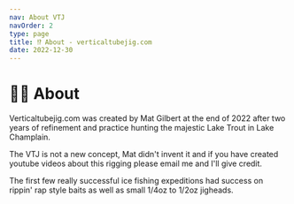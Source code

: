 ```yaml
---
nav: About VTJ
navOrder: 2
type: page
title: ⁉️ About - verticaltubejig.com
date: 2022-12-30
---
```

# 🧑‍🔬 About

Verticaltubejig.com was created by Mat Gilbert at the end of 2022 after two years of refinement and practice hunting the majestic Lake Trout in Lake Champlain.

The VTJ is not a new concept, Mat didn't invent it and if you have created youtube videos about this rigging please email me and I'll give credit.

The first few really successful ice fishing expeditions had success on rippin' rap style baits as well as small 1/4oz to 1/2oz jigheads.
